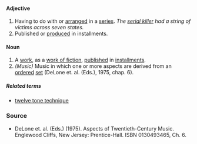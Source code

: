 ====Adjective====
#Having to do with or [[arrange]]d in a [[series]]. ''The [[w:serial killer|serial killer]] had a string of victims across seven states.''
#Published or [[produce]]d in installments.

====Noun====
#A [[work]], as a [[work of fiction]], [[publish]]ed in [[installment]]s.
#''(Music)'' Music in which one or more aspects are derived from an [[order]]ed [[set]] (DeLone et. al. (Eds.), 1975, chap. 6).

=====Related terms=====
*[[twelve tone technique]]

===Source===
*DeLone et. al. (Eds.) (1975). Aspects of Twentieth-Century Music. Englewood Cliffs, New Jersey: Prentice-Hall. ISBN 0130493465, Ch. 6.